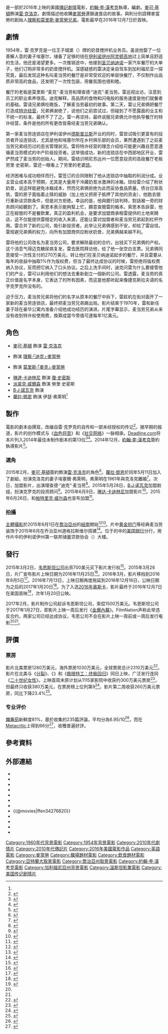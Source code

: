 {{NoteTA
|G1=Show
|G2=Movie
|T=zh-hans:速食游戏;zh-hant:速食遊戲;zh-cn:创始人;zh-hk:大創業家;zh-mo:大創業家;zh-sg:速食游戏;zh-tw:速食遊戲;
|1=zh-hans:速食游戏;zh-hant:速食遊戲;zh-cn:创始人;zh-hk:大創業家;zh-mo:大創業家;zh-sg:速食游戏;zh-tw:速食遊戲;
}}
{{电影信息框
| name                 = 速食遊戲
| original_name        = {{Lang|en|''The Founder''}}
| image                = The Founder film poster.jpg
| caption              = 劇院發行海報
| director             = [[約翰·李·漢考克|約翰·李·漢考克]]
| producers            = {{Plainlist|
* {{Link-en|唐·漢德菲爾德|Don Handfield}}
* 卡倫·蘭達
* [[傑瑞米·雷納|傑瑞米·雷納]]
* 亞倫·賴德
}}
| writer               = {{Link-en|羅伯特·D·西格爾|Robert D. Siegel}}
| starring             = {{Plainlist|
* [[麥可·基頓|麥可·基頓]]
* {{Link-en|尼克·奧佛曼|Nick Offerman}}
* {{Link-en|約翰·卡羅爾·林奇|John Carroll Lynch}}
* [[琳達·卡迪林尼|琳達·卡迪林尼]]
* [[派翠克·威爾森|派翠克·威爾森]]
* [[B·J·諾瓦克|B·J·諾瓦克]]
* [[蘿拉·鄧恩|蘿拉·鄧恩]]
}}
| music                = [[卡特·伯威爾|卡特·伯威爾]]
| cinematography       = [[約翰·施瓦茲曼|約翰·施瓦茲曼]]
| editing              = {{Link-en|羅伯特·弗瑞茲|Robert Frazen}}
| production companies = {{Plainlist|
* {{Link-en|FilmNation Entertainment|FilmNation Entertainment}}
* {{Link-en|唐·漢德菲爾德|Don Handfield|The Combine}}
}}
| distributor          = [[溫斯坦影業|溫斯坦影業]]<br/>{{USA}}：[[溫斯坦影業|溫斯坦影業]]<br>{{TWN}}：[[甲上娛樂|甲上娛樂]]
| released             = {{Film date|2016|12|7|{{Link-en|聚光燈好萊塢|Arclight Hollywood}}首映|2017|1|6|台灣|2017|1|20|美國|2017|2|23|香港}}
| runtime              = 115分鐘<!--Theatrical runtime: 115:10--><ref>{{Cite web|url=http://www.bbfc.co.uk/releases/founder-film|title=''The Founder'' (12A)|work=[[British_Board_of_Film_Classification|British Board of Film Classification]]|date=2016-09-13|accessdate=2016-09-14|archive-url=https://web.archive.org/web/20160914155958/http://www.bbfc.co.uk/releases/founder-film|archive-date=2016-09-14|dead-url=no}}</ref>
| country              = {{USA}}
| language             = 英語
| budget               = 2500萬美元<ref name="lawsuit">{{Cite web |url=http://deadline.com/2017/02/the-weinstein-co-sued-over-distribution-of-the-founder-1201904600/ |title=The Weinstein Co. Sued Over Distribution Of ‘The Founder’ By FilmNation And Its Subsidiary |website=[[Deadline.com|Deadline.com]] |accessdate=2017-02-20 |archive-url=https://web.archive.org/web/20170222052903/http://deadline.com/2017/02/the-weinstein-co-sued-over-distribution-of-the-founder-1201904600/ |archive-date=2017-02-22 |dead-url=no }}</ref><ref name="lawsuit2">{{Cite web |url=http://www.latimes.com/business/hollywood/la-fi-ct-weinstein-lawsuit-founder-20170208-story.html |title=Weinstein Co. sued over release dates for 'The Founder' and 'Gold' |website=[[Los_Angeles_Times|Los Angeles Times]] |accessdate=2017-02-20 |archive-url=https://web.archive.org/web/20170220082613/http://www.latimes.com/business/hollywood/la-fi-ct-weinstein-lawsuit-founder-20170208-story.html |archive-date=2017-02-20 |dead-url=no }}</ref>
| gross                = 2412萬美元<ref name="NUM">{{Cite web |url=http://www.the-numbers.com/movie/Founder-The#tab=summary |title=The Founder (2016) |website=''[[The_Numbers_(網站)|The Numbers]]'' |accessdate=2016-12-28 |archive-url=https://web.archive.org/web/20161228202819/http://www.the-numbers.com/movie/Founder-The#tab=summary |archive-date=2016-12-28 |dead-url=no }}</ref>
| cn_name              = 创始人
| hk_name              = 大創業家
| tw_name              = 速食遊戲
}}
{{作品名稱|name=''The Founder''|hk=大創業家|tw=速食遊戲|cn=创始人}}是一部於2016年上映的美國[[傳記電影|傳記]][[劇情片|劇情]]電影，[[約翰·李·漢考克|約翰·李·漢考克]]執導，{{Link-en|羅伯特·D·西格爾|Robert D. Siegel}}編劇。[[麥可·基頓|麥可·基頓]]飾演[[雷·克洛克|雷·克洛克]]，劇情描述他收購[[麥當勞|麥當勞]]連鎖速食店的故事。{{Link-en|尼克·奧佛曼|Nick Offerman}}與{{Link-en|約翰·卡羅爾·林奇|John Carroll Lynch}}則分別詮釋麥當勞的創始人[[理察和莫里斯·麥當勞兄弟|理察和莫里斯·麥當勞兄弟]]。電影最早在2016年12月7日於{{Link-en|聚光燈好萊塢|Arclight Hollywood}}首映。

== 劇情 ==
1954年，雷·克罗克是一位王子城堡（{{Lang|en|Prince Castle}}）牌的奶昔搅拌机业务员。虽说他娶了一位善解人意的妻子埃塞尔，储备了足够的钱在[[伊利诺伊州|伊利诺伊州]][[阿靈頓高地_(伊利諾伊州)|阿灵顿高地]]过上简单且舒适的生活，他还是渴望更多。一次推销途中，他接到[[聖貝納迪諾_(加利福尼亞州)|圣贝纳迪诺]]一家汽车餐厅的大单子，他们订购非常多的奶昔搅拌机。深感疑惑的雷决定亲自驾车到加利福尼亚一探究竟，最后发现这种名叫麦当劳的餐厅是非常受欢迎的单层快餐厅，不仅制作出品质非常高的食品，还发明了一次性包装，用餐氛围也很和睦。

餐厅的老板是莫里斯·“麦克”·麦当劳和理查德·“迪克”·麦当劳。雷巡视出访，注意到员工的职业素养很高。迪克解释，高品质的食物和闪电般的服务速度是他们就餐者的基础。雷请兄弟俩吃晚饭，了解麦当劳最初的故事。第二天，雷让兄弟俩把餐厅打造成[[特许经营|特许经营]]，兄弟俩谢绝了，说他们之前尝试过，但碰到了不愿露面的业主和不统一的标准，最终不了了之。雷一再坚持，最终说服兄弟俩允许他执导餐厅的特许经营，条件是他的所有更改皆需经麦当劳兄弟确认。

第一家麦当劳连锁店在伊利诺伊州[[德斯普蘭斯_(伊利諾伊州)|德斯普兰斯]]开业的同时，雷尝试吸引更富有的投资者开设连锁店，尤其是他和埃塞尔所在乡村俱乐部的会员，果然遭遇到了之前麦当劳兄弟经历过的恶劣管理狀況。雷将特许经营的理念介绍给可能更兴趣且愿意遵循麦当劳模式的中产阶级投资者。这举很成功，新的连锁店在中西部地区开业，雷俨然成了麦当劳的创始人。期间，雷结识明尼苏达州一位愿意投资的高级餐厅老板劳里·史密斯，雷还一眼看上了劳里的老婆[[瓊·克洛克|琼]]。

经济困难与成功相伴而行。雷签订的合同限制了他从连锁店中抽取的利润分成。业主营业成本高于预期，尤其是大量用于冷藏奶昔冰激淋的冰箱。琼给雷介绍了粉状奶昔，说这样能避免冰箱成本，然而兄弟俩拒绝为此而妥协食品质量。债台日渐高筑，雷的房子面临着止赎的威胁（加上他又把房子抵押了其他的资金），他跑去银行重新谈贷款条件，但是对方拒绝。幸运的是，他與銀行談判時，對話被一旁{{Le|太妃冰激凌|Tastee-Freez}}的财务顾问{{Link-en|哈利·J·索恩本|Harry J. Sonneborn}}給聽到了。索恩本表示能夠幫上忙，願意查閱雷的帳本。索恩本告訴雷，他正在經營的不是餐飲業，真正的盈利机会，是要求加盟商承租雷提供的土地來開店，这不仅能提供雷穩定的收入来源，还能让雷对加盟者和麦当劳兄弟起到杠杆作用。雷合并了新的公司{{Le|连锁房地产公司|Franchise Realty Corporation}}，吸引新投资者。此举让兄弟俩感到不安，却给了雷自信。雷规避兄弟俩的权力，向所有加盟商供应粉状奶昔，兄弟俩越来越不利。

雷将他的公司改名为麦当劳公司，要求解除最初的合约，出钱买下兄弟俩的产权。这个消息气得迈克糖尿病复发，雷去医院拜访他，给了他一张空白支票。兄弟俩同意接受一次性支付的270万美元，转让他们在圣贝纳迪诺起步的餐厅，并且雷要从每年的收益中抽取1%作为版权费，但当了最终达成协议的时候，雷拒绝将版权费纳入协议，反而把它纳入了口头协议。之后上洗手间时，迪克问雷为什么要接管他们的产业，雷可以利用他们的想法去重新創立一個新的公司。雷透露，麦当劳的真正价值是名字本身，它表达了{{Le|美国文化典型标志|Americana}}的所有因素，而这是他那听起来像捷克斯拉夫语的名字克罗克所没有的。

迫于压力，麦当劳兄弟将他们的名字从原本的餐厅中拆下，雷趁机在街对面开了一家新的麦当劳连锁店，最终把麦当劳兄弟踢出局。影片结束于1970年，雷和新任妻子琼在豪华公寓内准备介绍他成功经历的演讲。片尾字幕显示，麦当劳兄弟从来没有收到特许权使用费，換算成當今幣值可達每年1亿美元。

== 角色 ==
* [[麥可·基頓|麥可·基頓]] 飾演 [[雷·克洛克|雷·克洛克]]
* {{Link-en|尼克·奧佛曼|Nick Offerman}} 飾演 [[理察和莫里斯·麥當勞兄弟|理察·「迪克」·麥當勞]]
* {{Link-en|約翰·卡羅爾·林奇|John Carroll Lynch}} 飾演 [[理察和莫里斯·麥當勞兄弟|莫里斯·「麥克」·麥當勞]]
* [[琳達·卡迪林尼|琳達·卡迪林尼]] 飾演 [[瓊·克洛克|瓊·史密斯]]
* [[派翠克·威爾森|派翠克·威爾森]] 飾演 勞里·史密斯
* [[B·J·諾瓦克|B·J·諾瓦克]] 飾演 {{Link-en|哈利·J·索恩本|Harry J. Sonneborn}}
* [[蘿拉·鄧恩|蘿拉·鄧恩]] 飾演 伊瑟·弗萊明<ref name=DernCast />

== 製作 ==
電影的劇本由{{Link-en|羅伯特·D·西格爾|Robert D. Siegel}}撰寫，改编自雷·克罗克的自传和一部未经授权的传记<ref>{{Cite news |first=Robert |last=Seigel |date=2017-01-25 |title='The Founder' Follows Salesman's Genius Idea To Franchise McDonald's |work=All Things Considered |publisher=NPR |url=http://www.npr.org/2017/01/25/511655874/the-founder-follows-salesmans-genius-idea-to-franchise-mcdonalds |accessdate=2017-01-29 |archive-url=https://web.archive.org/web/20170130135546/http://www.npr.org/2017/01/25/511655874/the-founder-follows-salesmans-genius-idea-to-franchise-mcdonalds |archive-date=2017-01-30 |dead-url=no }}</ref>。据早期的报道，影片的创作模式与《[[血色将至|血色将至]]》和《[[社交网络_(电影)|社交网络]]》一脉相承。[[Deadline.com|Deadline.com]]将本片列入2014年最佳未制作剧本的第13位<ref>{{Cite web|url=http://www.thewrap.com/weinstein-company-wins-bidding-war-for-michael-keatons-mcdonalds-movie-the-founder-exclusive/|title=Weinstein Company Wins Bidding War for Michael Keaton's McDonald's Movie 'The Founder' (Exclusive)|publisher=TheWrap|date=2015-03-02|accessdate=2015-03-03|archive-url=https://web.archive.org/web/20150303013609/http://www.thewrap.com/weinstein-company-wins-bidding-war-for-michael-keatons-mcdonalds-movie-the-founder-exclusive/|archive-date=2015-03-03|dead-url=no}}</ref><ref>{{Cite web|url=http://www.deadline.com/2014/12/black-list-2014-announcement-schedule-1201324672/|title=Black List 2014 Gets Star Treatment In 10th Anniversary Announcement Monday|publisher=Deadline.com|date=2014-12-14|accessdate=2015-03-03|archive-url=https://web.archive.org/web/20150409010938/http://deadline.com/2014/12/black-list-2014-announcement-schedule-1201324672/|archive-date=2015-04-09|dead-url=no}}</ref>。2014年12月，[[約翰·李·漢考克|約翰·李·漢考克]]簽約執導影片<ref>{{Cite web|url=http://www.comingsoon.net/movies/news/391277-john-lee-hancock-plans-mcdonalds-history-feature-the-founder|title=John Lee Hancock Plans McDonald's History Story, The Founder|publisher={{Link-en|ComingSoon.net|CraveOnline}}|date=2014-12-10|accessdate=2015-03-03|archive-url=https://web.archive.org/web/20150402114123/http://www.comingsoon.net/movies/news/391277-john-lee-hancock-plans-mcdonalds-history-feature-the-founder|archive-date=2015-04-02|dead-url=no}}</ref>。

=== 選角 ===
2015年2月，[[麥可·基頓|麥可·基頓]]簽約飾演[[雷·克洛克|雷·克洛克]]的角色<ref>{{Cite web|url=http://uk.complex.com/pop-culture/2015/02/michael-keaton-mcdonalds-the-founder-harvey-weinstein|title=Burgerman: Michael Keaton Will Star in a McDonald's Biopic|work=Complex Magazine|date=2015-02-28|accessdate=2015-03-03|archive-url=https://web.archive.org/web/20150402093617/http://uk.complex.com/pop-culture/2015/02/michael-keaton-mcdonalds-the-founder-harvey-weinstein|archive-date=2015-04-02|dead-url=no}}</ref>。[[蘿拉·鄧恩|蘿拉·鄧恩]]於同年5月11日加入了劇組，扮演克洛克的妻子埃塞爾·弗萊明，弗萊明在1961年與克洛克離婚<ref name=DernCast>{{Cite web|last1=Kit|first1=Borys|title=Laura Dern in Talks to Join Michael Keaton in McDonald's Mogul Biopic (Exclusive)|url=http://www.hollywoodreporter.com/news/laura-dern-talks-join-michael-794871|accessdate=2015-05-12|work=The Hollywood Reporter|date=2015-05-11|archive-url=https://web.archive.org/web/20150514002942/http://www.hollywoodreporter.com/news/laura-dern-talks-join-michael-794871|archive-date=2015-05-14|dead-url=no}}</ref>。次日，{{Le|尼克·赫夫曼|Nick Offerman}}加盟影片，出演理查德·“迪克”·麦当劳<ref>{{Cite web|url=http://www.hollywoodreporter.com/news/nick-offerman-joins-micheal-keaton-795025|title=Nick Offerman Joins Micheal Keaton in McDonald's Mogul Biopic (Exclusive)|work=The Hollywood Reporter|first=Borys|last=Kit|date=2015-05-12|accessdate=2017-01-19|archive-url=https://web.archive.org/web/20170201234812/http://www.hollywoodreporter.com/news/nick-offerman-joins-micheal-keaton-795025|archive-date=2017-02-01|dead-url=no}}</ref>。2015年5月28日，[[B·J·诺瓦克|B·J·诺瓦克]]加盟剧组，扮演克罗克的投资顾问{{Le|哈利·J·索恩本|Harry J. Sonneborn}}<ref>{{Cite web|url=http://www.hollywoodreporter.com/news/bj-novak-joins-michael-keaton-798599|title=B.J. Novak Joins Michael Keaton in McDonald's Founder Biopic (Exclusive)|work=The Hollywood Reporter|first=Borys|last=Kit|date=2015-05-28|accessdate=2017-01-16|archive-url=https://web.archive.org/web/20170803170659/http://www.hollywoodreporter.com/news/bj-novak-joins-michael-keaton-798599|archive-date=2017-08-03|dead-url=no}}</ref>。2015年6月9日，[[琳达·卡迪林尼|琳达·卡迪林尼]]加盟影片<ref>{{Cite web|url=http://variety.com/2015/film/news/linda-cardellini-michael-keaton-mcdonalds-founder-1201515935/|title=Linda Cardellini Joins Michael Keaton in McDonald’s Drama ‘The Founder’|work=Variety|first=Dave|last=McNary|date=2015-06-09|accessdate=2017-01-19|archive-url=https://web.archive.org/web/20170202001032/http://variety.com/2015/film/news/linda-cardellini-michael-keaton-mcdonalds-founder-1201515935/|archive-date=2017-02-02|dead-url=no}}</ref>。2015年6月26日，{{Le|約翰·卡羅爾·林奇|John Carroll Lynch}}和[[帕特里克·威尔森|帕特里克·威尔森]]也宣布加盟<ref>{{Cite web|url=http://deadline.com/2015/06/john-carroll-lynch-the-founder-gwendolyn-christie-swallows-and-amazons-1201459085/|title=John Carroll Lynch On ‘The Founder’ Menu; Gwendoline Christie Joins ‘Swallows & Amazons’|work=Deadline|first=Patrick|last=Hipes|date=2015-06-26|accessdate=2017-01-19|archive-url=https://web.archive.org/web/20160713091525/http://deadline.com/2015/06/john-carroll-lynch-the-founder-gwendolyn-christie-swallows-and-amazons-1201459085/|archive-date=2016-07-13|dead-url=no}}</ref>。

=== 拍攝 ===
[[主體攝影|主體攝影]]於2015年6月1日在[[喬治亞州|喬治亞州]]的[[紐南_(喬治亞州)|紐南]]開始<ref>{{Cite web|title=On the Set for 6/1/15: James Gunn Starts Shooting 'The Belko Experiment', Michael Keaton Begins Mcdonald's Biopic 'The Founder' & More|url=http://www.ssninsider.com/on-the-set-for-6115-james-gunn-starts-shooting-the-belko-experiment-michael-keaton-begins-mcdonalds-biopic-the-founder-more/|accessdate=2015-06-01|work=SSN Insider|date=2015-06-01|deadurl=yes|archiveurl=https://archive.is/20160422141423/http://www.ssninsider.com/on-the-set-for-6115-james-gunn-starts-shooting-the-belko-experiment-michael-keaton-begins-mcdonalds-biopic-the-founder-more/|archivedate=2016-04-22}}</ref><ref>{{Cite web|last1=Bernarde|first1=Scott|title=Movie Shoot in Douglasville Begins Next Week|url=http://patch.com/georgia/douglasville/movie-shoot-douglasville-begins-next-week-0|accessdate=2015-06-06|work=Patch.com|date=2015-06-03|archive-url=https://web.archive.org/web/20150607005323/http://patch.com/georgia/douglasville/movie-shoot-douglasville-begins-next-week-0|archive-date=2015-06-07|dead-url=no}}</ref>。片中[[金拱門_(標誌)|黄金拱门]]等经典麦当劳装饰于2015年6月在乔治亚州道格拉斯维尔搭建<ref>{{Cite web|last1=Corley|first1=Laura|title=Golden Arches Are Going Up|url=http://www.douglascountysentinel.com/leisure/article_1662eb94-05a2-11e5-84bf-37dd1e7a0c7f.html|accessdate=2015-06-06|work=Douglas County Sentinel|date=2015-05-28|archive-url=https://web.archive.org/web/20170427215348/http://www.douglascountysentinel.com/leisure/article_1662eb94-05a2-11e5-84bf-37dd1e7a0c7f.html#|archive-date=2017-04-27|dead-url=yes}}</ref>。位于{{Le|亚特兰大市区|Downtown Atlanta}}的{{Le|J·马克·罗宾逊工商管理大楼|J. Mack Robinson College of Business Administration Building}}中的[[美国银行|美国银行]]分行，用作片中的伊利诺伊州第一联邦储蓄贷款协会（{{Lang|en|Illinois First Federal Savings & Loan Association}}）大楼。

== 發行 ==
2015年3月2日，[[韦恩斯坦公司|韦恩斯坦公司]]出资700美元买下影片发行权<ref>{{Cite web|url=http://www.variety.com/2015/film/news/weinstein-co-buys-michael-keatons-mcdonalds-movie-the-founder-1201443179/|title=Weinstein Co. Buys Michael Keaton's McDonald's Movie 'The Founder'|work=Variety|date=2015-03-02|accessdate=2015-03-03|archive-url=https://web.archive.org/web/20150302123423/http://variety.com/2015/film/news/weinstein-co-buys-michael-keatons-mcdonalds-movie-the-founder-1201443179/|archive-date=2015-03-02|dead-url=no}}</ref>。2015年3月26日，片厂宣布影片上映日期为2016年11月25日<ref>{{Cite news|last1=D'Alessandro|first1=Anthony|title=Michael Keaton Starrer 'The Founder' Gets Release Date; Focus World Rounds Out 2015 Slate|url=http://www.deadline.com/2015/03/michael-keaton-founder-a-little-chaos-kate-winslet-cop-car-kevin-bacon-1201399587/|accessdate=2015-04-06|publisher=Deadline.com|date=2015-03-26|archive-url=https://web.archive.org/web/20150402192521/http://deadline.com/2015/03/michael-keaton-founder-a-little-chaos-kate-winslet-cop-car-kevin-bacon-1201399587/|archive-date=2015-04-02|dead-url=no}}</ref>。2016年3月，影片移档到2016年8月5日<ref>{{Cite web|url=http://deadline.com/2016/03/the-founder-lion-release-date-change-weinstein-co-1201712527/|title=Weinstein Co.’s ‘The Founder’ Moves To August; ‘Lion’ To Roar During Thanksgiving Week|publisher=Deadline.com|first=Anthony|last=D'Alessandro|date=2016-03-01|accessdate=2016-03-01|archive-url=https://web.archive.org/web/20160302095300/http://deadline.com/2016/03/the-founder-lion-release-date-change-weinstein-co-1201712527/|archive-date=2016-03-02|dead-url=no}}</ref>。2016年7月13日，上映日期再度拖延到2016年12月16日，公映日期为之后的2017年1月20日<ref>{{Cite web|url=http://www.ew.com/article/2016/07/13/founder-release-date-michael-keaton-mcdonalds|title=Michael Keaton's McDonald's movie The Founder gets awards season release date|publisher=Entertainment Weekly|first=Devan|last=Coggan|date=2016-07-13|accessdate=2016-07-13|archive-url=https://web.archive.org/web/20160714181524/http://www.ew.com/article/2016/07/13/founder-release-date-michael-keaton-mcdonalds|archive-date=2016-07-14|dead-url=no}}</ref>。为了入选[[第89届奥斯卡金像奖|2016年奥斯卡]]，影片最终于2016年12月7日在美国{{Le|聚光灯好莱坞剧院|ArcLight Hollywood}}首映<ref>{{Cite web|url=http://deadline.com/2016/12/the-founder-michael-keaton-mcdonalds-1201865619/|title=Weinstein Co.’s McDonald’s Movie ‘The Founder’ Will Open Doors Early|website=Deadline.com|first=Anthony|last=D'Alessandro|date=2016-12-06|accessdate=2016-12-06|archive-url=https://web.archive.org/web/20161208130302/http://deadline.com/2016/12/the-founder-michael-keaton-mcdonalds-1201865619/|archive-date=2016-12-08|dead-url=no}}</ref>，次年1月20日公映。

2017年2月，影片制作公司{{Le|FilmNation Entertainment|FilmNation Entertainment}}起诉韦恩斯坦公司，索偿1500万美元。韦恩斯坦公司于2017年1月27日，即影片上映一周后发行《[[金爆內幕|金爆內幕]]》。FilmNation声称此举违反合约，两家公司已经达成协议，韦恩公司不会在影片上映一周前或一周后发行电影<ref name=lawsuit/><ref name=lawsuit2/>。

== 評價 ==
=== 票房 ===
影片北美票房1280万美元，海外票房1030万美元，全球票房总计2310万美元<ref name="BOM">{{Cite web |url=https://www.boxofficemojo.com/title/tt4276820/?ref_=bo_se_r_1 |title=The Founder (2016) |website=[[Box_Office_Mojo|Box Office Mojo]] |access-date=October 12, 2017 |archive-date=2022-02-07 |archive-url=https://web.archive.org/web/20220207114600/https://www.boxofficemojo.com/title/tt4276820/?ref_=bo_se_r_1 |dead-url=no }}</ref>。影片在北美与《[[分裂_(电影)|分裂]]》、《{{Le|盖文·斯通的复活|The Resurrection of Gavin Stone}}》和《[[极限特工：终极回归|极限特工：终极回归]]》同日上映，广泛发行连同《[[二十世纪女性|二十世纪女性]]》。上映首周末原计划从1115家影院中收获约300万美元票房<ref name="preview">{{Cite web |url=http://deadline.com/2017/01/split-xxx-return-of-xander-cage-the-founder-box-office-preview-1201888052/ |title=‘Split’ And ‘xXx’ Merge Into Market While ‘The Founder’ May Get Lost In Heavy Traffic – Box Office Preview |work=Deadline.com |access-date=2017-08-03 |archive-url=https://web.archive.org/web/20170803141311/http://deadline.com/2017/01/split-xxx-return-of-xander-cage-the-founder-box-office-preview-1201888052/ |archive-date=2017-08-03 |dead-url=no }}</ref>，但最终只收获380万美元，在票房榜上位列第9<ref name="opening">{{Cite web|title=Uni/Blumhouse’s ‘Split’ Is A Hit With High $39M To $40M+; ‘Xander Cage’ Falls Down|url=http://deadline.com/2017/01/split-xxx-return-of-xander-cage-the-founder-late-night-thursday-previews-box-office-1201889940/|access-date=2017-08-03|archive-url=https://web.archive.org/web/20170803140008/http://deadline.com/2017/01/split-xxx-return-of-xander-cage-the-founder-late-night-thursday-previews-box-office-1201889940/|archive-date=2017-08-03|dead-url=no}}</ref>。影片第二周收获260万美元票房，同比下降23.4%<ref name="second">{{Cite web |url=http://deadline.com/2017/01/dogs-purpose-split-resident-evil-gold-box-office-1201895463/ |title=Is Controversy Impacting ‘A Dog’s Purpose’ At The Box Office? |work=Deadline.com |access-date=2017-08-03 |archive-url=https://www.webcitation.org/query?url=http%3A%2F%2Fdeadline.com%2F2017%2F01%2Fdogs-purpose-split-resident-evil-gold-box-office-1201895463%2F&date=2018-06-23 |archive-date=2018-06-23 |dead-url=no }}</ref>。

=== 专业评价 ===
[[爛番茄|爛番茄]]新鮮度81%，基於收集的235篇評論，平均分為6.95/10<ref>{{Cite web|url=https://www.rottentomatoes.com/m/the_founder/|title=The Founder (2017)|website=Rotten Tomatoes|accessdate=2017-01-01|archive-url=https://web.archive.org/web/20170116181542/https://www.rottentomatoes.com/m/the_founder|archive-date=2017-01-16|dead-url=no}}</ref>，而在[[Metacritic|Metacritic]]上得到66分<ref>{{Cite web |url=http://www.metacritic.com/movie/the-founder |title=The Founder reviews |publisher=Metacritic |accessdate=2016-12-21 |archive-url=https://web.archive.org/web/20161210000446/http://www.metacritic.com/movie/the-founder |archive-date=2016-12-10 |dead-url=no }}</ref>，收穫普遍好評。

== 參考資料 ==
{{Reflist|2}}

== 外部連結 ==
*{{Official_website|http://thefounderfilm.com/}}
*{{AllMovie_title|title=-{zh:速食遊戲;zh-hans:速食游戏;zh-hant:速食遊戲;zh-cn:创始人;zh-hk:大創業家;zh-mo:大創業家;zh-sg:速食游戏;zh-tw:速食遊戲;}-}}
*{{Rotten_tomatoes|title=-{zh:速食遊戲;zh-hans:速食游戏;zh-hant:速食遊戲;zh-cn:创始人;zh-hk:大創業家;zh-mo:大創業家;zh-sg:速食游戏;zh-tw:速食遊戲;}-}}
*{{Mojo_title|founder|-{zh:速食遊戲;zh-hans:速食游戏;zh-hant:速食遊戲;zh-cn:创始人;zh-hk:大創業家;zh-mo:大創業家;zh-sg:速食游戏;zh-tw:速食遊戲;}-}}
*{{TCMDb_title|title=-{zh:速食遊戲;zh-hans:速食游戏;zh-hant:速食遊戲;zh-cn:创始人;zh-hk:大創業家;zh-mo:大創業家;zh-sg:速食游戏;zh-tw:速食遊戲;}-}}
*{{Metacritic film|title=-{zh:速食遊戲;zh-hans:速食游戏;zh-hant:速食遊戲;zh-cn:创始人;zh-hk:大創業家;zh-mo:大創業家;zh-sg:速食游戏;zh-tw:速食遊戲;}-}}
*{{Imdb title|title=-{zh:速食遊戲;zh-hans:速食游戏;zh-hant:速食遊戲;zh-cn:创始人;zh-hk:大創業家;zh-mo:大創業家;zh-sg:速食游戏;zh-tw:速食遊戲;}-}}
*{{@movies|ffen34276820}}
*{{Yahoo-movie-tw_title|6658}}
*{{Yahoo-movie-hk title|V98Lv-大創業家}}
*{{Douban}}
*{{Mtime|220282}}
{{麦当劳}}
{{約翰·李·漢考克}}
{{Portal bar|美國|電影}}

{{Authority control}}

{{DEFAULTSORT:The Founder}}
[[Category:1960年代背景電影|Category:1960年代背景電影]]
[[Category:1954年背景電影|Category:1954年背景電影]]
[[Category:2010年代劇情片|Category:2010年代劇情片]]
[[Category:2010年代傳記片|Category:2010年代傳記片]]
[[Category:2016年美國電影作品|Category:2016年美國電影作品]]
[[Category:英語電影|Category:英語電影]]
[[Category:麥當勞|Category:麥當勞]]
[[Category:職場題材電影|Category:職場題材電影]]
[[Category:飲食題材電影|Category:飲食題材電影]]
[[Category:亞特蘭大取景電影|Category:亞特蘭大取景電影]]
[[Category:喬治亞州取景電影|Category:喬治亞州取景電影]]
[[Category:約翰·李·漢考克電影|Category:約翰·李·漢考克電影]]
[[Category:加利福尼亞州背景電影|Category:加利福尼亞州背景電影]]
[[Category:溫斯坦影業電影|Category:溫斯坦影業電影]]
[[Category:美国传记剧情片|Category:美国传记剧情片]]